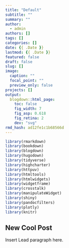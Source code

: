 ```yaml
---
title: "Default"
subtitle: ""
summary: ""
author:
  - admin
authors: []
tags: []
categories: []
date: {{ .Date }}
lastmod: {{ .Date }}
featured: false
draft: false
slug: []
image:
  caption: ""
  focal_point: ""
  preview_only: false
projects: []
output:
  blogdown::html_page:
    toc: false
    fig_width: 7
    fig_asp: 0.618
    fig_retina: 2
    dev: "svg"
rmd_hash: ad12fe1c1b68566d
---
```


```r
library(rmarkdown)
library(bookdown)
library(blogdown)
library(hugodown)
library(tidyverse)
library(highcharter)
library(httpuv)
library(htmltools)
library(htmlwidgets)
library(widgetframe)
library(crosstalk)
library(manipulateWidget)
library(shiny)
library(pandocfilters)
library(plotly)
library(knitr)
```

## New Cool Post

Insert Lead paragraph here.
